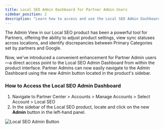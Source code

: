 ```yaml
---
title: Local SEO Admin Dashboard for Partner Admin Users
sidebar_position: 2
description: "Learn how to access and use the Local SEO Admin Dashboard for Partner Admin Users"
---
```


The Admin View in our Local SEO product has been a powerful tool for Partners, offering the ability to adjust product settings, view sync statuses across locations, and identify discrepancies between Primary Categories set by partners and Google.

Now, we've introduced a convenient enhancement for Partner Admin users—a direct access point to the Local SEO Admin Dashboard from within the product interface. Partner Admins can now easily navigate to the Admin Dashboard using the new Admin button located in the product's sidebar.

### **How to Access the Local SEO Admin Dashboard**

1. Navigate to Partner Center > Accounts > Manage Accounts > Select Account > Local SEO
2. In the sidebar of the Local SEO product, locate and click on the new **Admin** button in the left-hand panel.

![Local SEO Admin Button](/img/local-seo-admin-dashboard/local-seo-admin-button.jpg)
